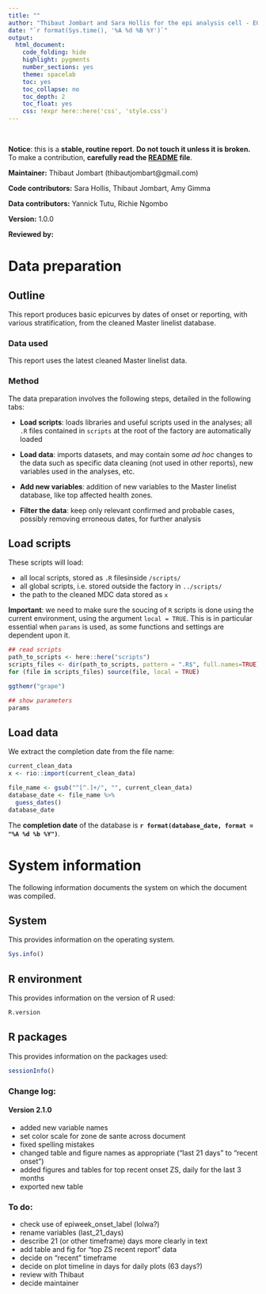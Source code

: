 ```yaml
---
title: ""
author: "Thibaut Jombart and Sara Hollis for the epi analysis cell - EOC Goma"
date: "`r format(Sys.time(), '%A %d %B %Y')`"
output:
  html_document:
    code_folding: hide
    highlight: pygments
    number_sections: yes
    theme: spacelab
    toc: yes
    toc_collapse: no
    toc_depth: 2
    toc_float: yes
    css: !expr here::here('css', 'style.css')
---
```




<br>

<div class="report_meta">
  <span class="notice">**Notice**: this is a **stable, routine report**. 
  **Do not touch it unless it is broken.** To make a contribution, **carefully read 
  the [README](../../../../../README.html) file**.</span>
  
  **Maintainer:** Thibaut Jombart (thibautjombart@gmail.com)
  
  **Code contributors:** Sara Hollis, Thibaut Jombart, Amy Gimma
  
  **Data contributors:** Yannick Tutu, Richie Ngombo
  
  **Version:** 1.0.0
  
  **Reviewed by:** 
</div>





<!-- ====================================================== -->
<!-- ====================================================== -->
<!-- ====================================================== -->

# Data preparation {.tabset .tabset-fade .tabset-pills}

## Outline

This report produces basic epicurves by dates of onset or reporting, with
various stratification, from the cleaned Master linelist database.

### Data used

This report uses the latest cleaned Master linelist data.

### Method

The data preparation involves the following steps, detailed in the following
tabs:

* **Load scripts**: loads libraries and useful scripts used in the analyses; all
  `.R` files contained in `scripts` at the root of the factory are automatically
  loaded

* **Load data**: imports datasets, and may contain some *ad hoc* changes to the
data such as specific data cleaning (not used in other reports), new variables
used in the analyses, etc.

* **Add new variables**: addition of new variables to the Master linelist database, like top
  affected health zones.

* **Filter the data**: keep only relevant confirmed and probable cases, possibly
  removing erroneous dates, for further analysis



<!-- ====================================================== -->
## Load scripts

These scripts will load:

* all local scripts, stored as `.R` filesinside `/scripts/`
* all global scripts, i.e. stored outside the factory in `../scripts/`
* the path to the cleaned MDC data stored as `x`

**Important**: we need to make sure the soucing of `R` scripts is done using the
current environment, using the argument `local = TRUE`. This is in particular
essential when `params` is used, as some functions and settings are dependent
upon it.

```r

## read scripts
path_to_scripts <- here::here("scripts")
scripts_files <- dir(path_to_scripts, pattern = ".R$", full.names=TRUE)
for (file in scripts_files) source(file, local = TRUE)

ggthemr("grape")

## show parameters
params

```




<!-- ====================================================== -->
## Load data

We extract the completion date from the file name:

```r

current_clean_data
x <- rio::import(current_clean_data)

file_name <- gsub("^[^.]+/", "", current_clean_data)
database_date <- file_name %>%
  guess_dates()
database_date

```

The **completion date** of the database is **`r format(database_date, format =
"%A %d %b %Y")`**.









<!-- ===================================================== -->
<!-- ===================================================== -->
<!-- ===================================================== -->

# System information {.tabset .tabset-fade .tabset-pills}

The following information documents the system on which the document was
compiled.

## System 

This provides information on the operating system.

```r
Sys.info()
```

## R environment

This provides information on the version of R used:

```r
R.version
```


## R packages

This provides information on the packages used:

```r
sessionInfo()
```


### Change log:

#### Version 2.1.0

* added new variable names
* set color scale for zone de sante across document
* fixed spelling mistakes
* changed table and figure names as appropriate ("last 21 days" to "recent onset")
* added figures and tables for top recent onset ZS, daily for the last 3 months
* exported new table

### To do: 
* check use of epiweek_onset_label (lolwa?)
* rename variables (last_21_days)
* describe 21 (or other timeframe) days more clearly in text
* add table and fig for "top ZS recent report" data
* decide on "recent" timeframe
* decide on plot timeline in days for daily plots (63 days?)
* review with Thibaut
* decide maintainer
